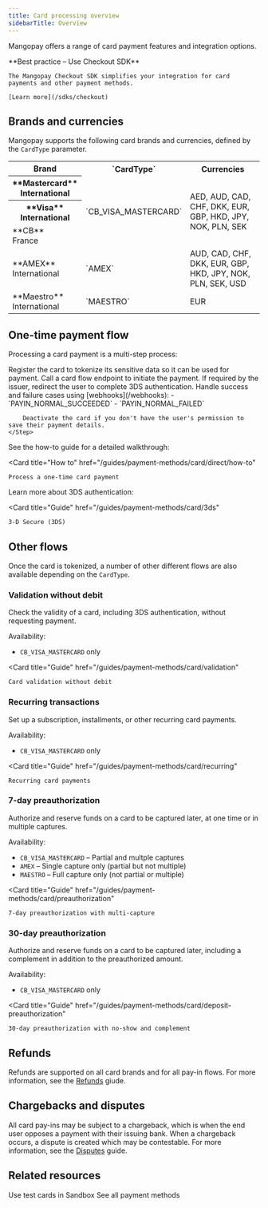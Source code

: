 ```yaml
---
title: Card processing overview
sidebarTitle: Overview
---
```


Mangopay offers a range of card payment features and integration options.

<Check>
    **Best practice – Use Checkout SDK**

    The Mangopay Checkout SDK simplifies your integration for card payments and other payment methods.

    [Learn more](/sdks/checkout)
</Check>

## Brands and currencies

Mangopay supports the following card brands and currencies, defined by the `CardType` parameter.

<table>
    <tbody>
        <tr>
            <th class="header">Brand</th>
            <th class="header">`CardType`</th>
            <th class="header">Currencies</th>
        </tr>
        <tr>
            <th class="header header-normal-weight">**Mastercard**<br/>International</th>
            <td rowSpan="3" class="rowSpan table-content">`CB_VISA_MASTERCARD`</td>
            <td rowSpan="3" class="rowSpan table-content">AED, AUD, CAD, CHF, DKK, EUR, GBP, HKD, JPY, NOK, PLN, SEK</td>
        </tr>
        <tr>
            <th class="header header-normal-weight">**Visa**<br/>International</th>
        </tr>
        <tr>
            <td class="header header-normal-weight">**CB**<br/>France</td>
        </tr>
        <tr>
            <td class="header header-normal-weight">**AMEX**<br/>International</td>
            <td class="table-content">`AMEX`</td>
            <td class="table-content">AUD, CAD, CHF, DKK, EUR, GBP, HKD, JPY, NOK, PLN, SEK, USD</td>
        </tr>
        <tr>
            <td class="header header-normal-weight">**Maestro**<br/>International</td>
            <td class="table-content">`MAESTRO`</td>
            <td class="table-content">EUR</td>
        </tr>
    </tbody>
</table>

## One-time payment flow

Processing a card payment is a multi-step process: 

<Steps>
    <Step title="Tokenization">
        Register the card to tokenize its sensitive data so it can be used for payment.
    </Step>
    <Step title="Request">
        Call a card flow endpoint to initiate the payment.
    </Step>
    <Step title="Redirection">
        If required by the issuer, redirect the user to complete 3DS authentication.
    </Step>
    <Step title="Result">
        Handle success and failure cases using [webhooks](/webhooks): 
            - `PAYIN_NORMAL_SUCCEEDED`
            - `PAYIN_NORMAL_FAILED`
        
        Deactivate the card if you don't have the user's permission to save their payment details.
    </Step>
</Steps>

See the how-to guide for a detailed walkthrough:

<Card
    title="How to"
    href="/guides/payment-methods/card/direct/how-to"
>
    Process a one-time card payment
</Card>

Learn more about 3DS authentication: 

<Card 
    title="Guide" 
    href="/guides/payment-methods/card/3ds"
>
    3-D Secure (3DS) 
</Card>

## Other flows

Once the card is tokenized, a number of other different flows are also available depending on the `CardType`.

### Validation without debit

Check the validity of a card, including 3DS authentication, without requesting payment.

Availability: 
- `CB_VISA_MASTERCARD` only

<Card
    title="Guide"
    href="/guides/payment-methods/card/validation"
>
    Card validation without debit
</Card>

### Recurring transactions

Set up a subscription, installments, or other recurring card payments.

Availability: 
- `CB_VISA_MASTERCARD` only

<Card
    title="Guide"
    href="/guides/payment-methods/card/recurring"
>
    Recurring card payments
</Card>

### 7-day preauthorization

Authorize and reserve funds on a card to be captured later, at one time or in multiple captures.

Availability: 
- `CB_VISA_MASTERCARD` – Partial and multple captures
- `AMEX` – Single capture only (partial but not multiple)
- `MAESTRO` – Full capture only (not partial or multiple)

<Card
    title="Guide"
    href="/guides/payment-methods/card/preauthorization"
>
    7-day preauthorization with multi-capture
</Card>

### 30-day preauthorization

Authorize and reserve funds on a card to be captured later, including a complement in addition to the preauthorized amount.

Availability: 
- `CB_VISA_MASTERCARD` only

<Card
    title="Guide"
    href="/guides/payment-methods/card/deposit-preauthorization"
>
    30-day preauthorization with no-show and complement
</Card>


## Refunds

Refunds are supported on all card brands and for all pay-in flows. For more information, see the [Refunds](/guides/refunds) giude.

## Chargebacks and disputes

All card pay-ins may be subject to a chargeback, which is when the end user opposes a payment with their issuing bank. When a chargeback occurs, a dispute is created which may be contestable. For more information, see the [Disputes](/guides/disputes) guide.


## Related resources
<CardGroup>
<Card
    title="Test cards"
    href="/testing/payment-methods"
>
    Use test cards in Sandbox
</Card>
<Card
    title="Guide"
    href="/guides/payment-methods"
>
    See all payment methods
</Card>
</CardGroup>